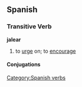 == Spanish == 
=== Transitive Verb === 
'''jalear'''
# to [[urge]] on; to [[encourage]]
[[Category:Spanish verbs]] 
==== Conjugations ====
{{template:Es:-ar|jal}}